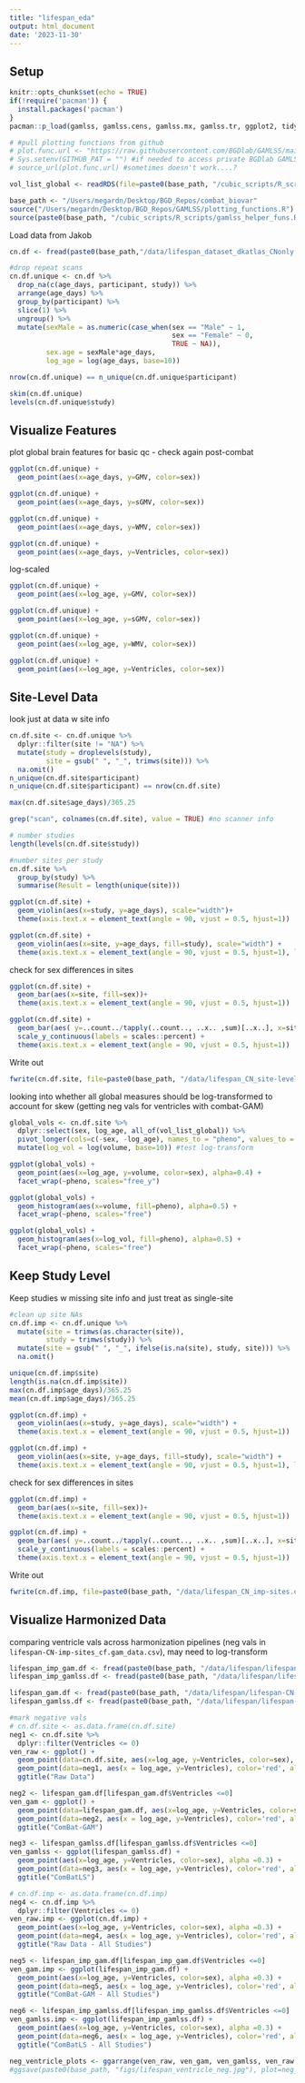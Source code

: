 ```yaml
---
title: "lifespan_eda"
output: html_document
date: '2023-11-30'
---
```


## Setup

```r
knitr::opts_chunk$set(echo = TRUE)
if(!require('pacman')) {
  install.packages('pacman')
}
pacman::p_load(gamlss, gamlss.cens, gamlss.mx, gamlss.tr, ggplot2, tidyverse, ggpubr, skimr, gamlss.data, data.table, nlme, devtools, slider, see)

# #pull plotting functions from github
# plot.func.url <- "https://raw.githubusercontent.com/BGDlab/GAMLSS/main/plotting_functions.R?token=GHSAT0AAAAAACGAYP4HZWCTHACGUM6KG2PSZIQUPBA"
# Sys.setenv(GITHUB_PAT = "") #if needed to access private BGDlab GAMLSS repo
# source_url(plot.func.url) #sometimes doesn't work....?

vol_list_global <- readRDS(file=paste0(base_path, "/cubic_scripts/R_scripts/vol_list_global.rds"))

base_path <- "/Users/megardn/Desktop/BGD_Repos/combat_biovar"
source("/Users/megardn/Desktop/BGD_Repos/GAMLSS/plotting_functions.R")
source(paste0(base_path, "/cubic_scripts/R_scripts/gamlss_helper_funs.R"))
```

Load data from Jakob
```r
cn.df <- fread(paste0(base_path,"/data/lifespan_dataset_dkatlas_CNonly.csv"), stringsAsFactors = TRUE)

#drop repeat scans
cn.df.unique <- cn.df %>%
  drop_na(c(age_days, participant, study)) %>%
  arrange(age_days) %>%
  group_by(participant) %>%
  slice(1) %>%
  ungroup() %>%
  mutate(sexMale = as.numeric(case_when(sex == "Male" ~ 1,
                                        sex == "Female" ~ 0,
                                        TRUE ~ NA)),
         sex.age = sexMale*age_days,
         log_age = log(age_days, base=10))

nrow(cn.df.unique) == n_unique(cn.df.unique$participant)
```

```r
skim(cn.df.unique)
levels(cn.df.unique$study)
```

## Visualize Features
plot global brain features for basic qc - check again post-combat

```r
ggplot(cn.df.unique) +
  geom_point(aes(x=age_days, y=GMV, color=sex))

ggplot(cn.df.unique) +
  geom_point(aes(x=age_days, y=sGMV, color=sex))

ggplot(cn.df.unique) +
  geom_point(aes(x=age_days, y=WMV, color=sex))

ggplot(cn.df.unique) +
  geom_point(aes(x=age_days, y=Ventricles, color=sex))
```

log-scaled
```r
ggplot(cn.df.unique) +
  geom_point(aes(x=log_age, y=GMV, color=sex))

ggplot(cn.df.unique) +
  geom_point(aes(x=log_age, y=sGMV, color=sex))

ggplot(cn.df.unique) +
  geom_point(aes(x=log_age, y=WMV, color=sex))

ggplot(cn.df.unique) +
  geom_point(aes(x=log_age, y=Ventricles, color=sex))
```

## Site-Level Data
look just at data w site info

```r
cn.df.site <- cn.df.unique %>% 
  dplyr::filter(site != "NA") %>%
  mutate(study = droplevels(study),
         site = gsub(" ", "_", trimws(site))) %>%
  na.omit()
n_unique(cn.df.site$participant)
n_unique(cn.df.site$participant) == nrow(cn.df.site)

max(cn.df.site$age_days)/365.25

grep("scan", colnames(cn.df.site), value = TRUE) #no scanner info
```

```r
# number studies
length(levels(cn.df.site$study))

#number sites per study
cn.df.site %>%
  group_by(study) %>% 
  summarise(Result = length(unique(site)))
```

```r
ggplot(cn.df.site) +
  geom_violin(aes(x=study, y=age_days), scale="width")+
  theme(axis.text.x = element_text(angle = 90, vjust = 0.5, hjust=1))

ggplot(cn.df.site) +
  geom_violin(aes(x=site, y=age_days, fill=study), scale="width") +
  theme(axis.text.x = element_text(angle = 90, vjust = 0.5, hjust=1), legend.position = "none")
```

check for sex differences in sites

```r
ggplot(cn.df.site) +
  geom_bar(aes(x=site, fill=sex))+
  theme(axis.text.x = element_text(angle = 90, vjust = 0.5, hjust=1))
```

```r
ggplot(cn.df.site) +
  geom_bar(aes( y=..count../tapply(..count.., ..x.. ,sum)[..x..], x=site, fill=sex)) + 
  scale_y_continuous(labels = scales::percent) +
  theme(axis.text.x = element_text(angle = 90, vjust = 0.5, hjust=1))
```

Write out

```r
fwrite(cn.df.site, file=paste0(base_path, "/data/lifespan_CN_site-level.csv"))
```

looking into whether all global measures should be log-transformed to account for skew (getting neg vals for ventricles with combat-GAM)

```r
global_vols <- cn.df.site %>%
  dplyr::select(sex, log_age, all_of(vol_list_global)) %>%
  pivot_longer(cols=c(-sex, -log_age), names_to = "pheno", values_to = "volume") %>%
  mutate(log_vol = log(volume, base=10)) #test log-transform

ggplot(global_vols) +
  geom_point(aes(x=log_age, y=volume, color=sex), alpha=0.4) +
  facet_wrap(~pheno, scales="free_y")

ggplot(global_vols) +
  geom_histogram(aes(x=volume, fill=pheno), alpha=0.5) +
  facet_wrap(~pheno, scales="free")

ggplot(global_vols) +
  geom_histogram(aes(x=log_vol, fill=pheno), alpha=0.5) +
  facet_wrap(~pheno, scales="free")
```

## Keep Study Level
Keep studies w missing site info and just treat as single-site

```r
#clean up site NAs
cn.df.imp <- cn.df.unique %>%
  mutate(site = trimws(as.character(site)),
         study = trimws(study)) %>%
  mutate(site = gsub(" ", "_", ifelse(is.na(site), study, site))) %>%
  na.omit()

unique(cn.df.imp$site)
length(is.na(cn.df.imp$site))
max(cn.df.imp$age_days)/365.25
mean(cn.df.imp$age_days)/365.25
```

```r
ggplot(cn.df.imp) +
  geom_violin(aes(x=study, y=age_days), scale="width") +
  theme(axis.text.x = element_text(angle = 90, vjust = 0.5, hjust=1))

ggplot(cn.df.imp) +
  geom_violin(aes(x=site, y=age_days, fill=study), scale="width") +
  theme(axis.text.x = element_text(angle = 90, vjust = 0.5, hjust=1), legend.position = "none")
```

check for sex differences in sites

```r
ggplot(cn.df.imp) +
  geom_bar(aes(x=site, fill=sex))+
  theme(axis.text.x = element_text(angle = 90, vjust = 0.5, hjust=1))
```

```r
ggplot(cn.df.imp) +
  geom_bar(aes( y=..count../tapply(..count.., ..x.. ,sum)[..x..], x=site, fill=sex)) + 
  scale_y_continuous(labels = scales::percent) +
  theme(axis.text.x = element_text(angle = 90, vjust = 0.5, hjust=1))
```

Write out

```r
fwrite(cn.df.imp, file=paste0(base_path, "/data/lifespan_CN_imp-sites.csv"))
```

## Visualize Harmonized Data

comparing ventricle vals across harmonization pipelines (neg vals in `lifespan-CN-imp-sites_cf.gam_data.csv`), may need to log-transform
```r
lifespan_imp_gam.df <- fread(paste0(base_path, "/data/lifespan/lifespan-CN-imp-sites_cf.gam_data.csv"), stringsAsFactors = TRUE)
lifespan_imp_gamlss.df <- fread(paste0(base_path, "/data/lifespan/lifespan-CN-imp-sites_cf.gamlss_data.csv"), stringsAsFactors = TRUE)

lifespan_gam.df <- fread(paste0(base_path, "/data/lifespan/lifespan-CN-site-level_cf.gam_data.csv"), stringsAsFactors = TRUE)
lifespan_gamlss.df <- fread(paste0(base_path, "/data/lifespan/lifespan-CN-site-level_cf.gamlss_data.csv"), stringsAsFactors = TRUE)
```

```r
#mark negative vals
# cn.df.site <- as.data.frame(cn.df.site)
neg1 <- cn.df.site %>%
  dplyr::filter(Ventricles <= 0)
ven_raw <- ggplot() +
  geom_point(data=cn.df.site, aes(x=log_age, y=Ventricles, color=sex), alpha =0.3) +
  geom_point(data=neg1, aes(x = log_age, y=Ventricles), color='red', alpha=0.6) + 
  ggtitle("Raw Data")

neg2 <- lifespan_gam.df[lifespan_gam.df$Ventricles <=0]
ven_gam <- ggplot() +
  geom_point(data=lifespan_gam.df, aes(x=log_age, y=Ventricles, color=sex), alpha =0.3) +
  geom_point(data=neg2, aes(x = log_age, y=Ventricles), color='red', alpha=0.6) + 
  ggtitle("ComBat-GAM")

neg3 <- lifespan_gamlss.df[lifespan_gamlss.df$Ventricles <=0]
ven_gamlss <- ggplot(lifespan_gamlss.df) +
  geom_point(aes(x=log_age, y=Ventricles, color=sex), alpha =0.3) +
  geom_point(data=neg3, aes(x = log_age, y=Ventricles), color='red', alpha=0.6) + 
  ggtitle("ComBatLS")

# cn.df.imp <- as.data.frame(cn.df.imp)
neg4 <- cn.df.imp %>%
  dplyr::filter(Ventricles <= 0)
ven_raw.imp <- ggplot(cn.df.imp) +
  geom_point(aes(x=log_age, y=Ventricles, color=sex), alpha =0.3) +
  geom_point(data=neg4, aes(x = log_age, y=Ventricles), color='red', alpha=0.6) + 
  ggtitle("Raw Data - All Studies")

neg5 <- lifespan_imp_gam.df[lifespan_imp_gam.df$Ventricles <=0]
ven_gam.imp <- ggplot(lifespan_imp_gam.df) +
  geom_point(aes(x=log_age, y=Ventricles, color=sex), alpha =0.3) +
  geom_point(data=neg5, aes(x = log_age, y=Ventricles), color='red', alpha=0.6) + 
  ggtitle("ComBat-GAM - All Studies")

neg6 <- lifespan_imp_gamlss.df[lifespan_imp_gamlss.df$Ventricles <=0]
ven_gamlss.imp <- ggplot(lifespan_imp_gamlss.df) +
  geom_point(aes(x=log_age, y=Ventricles, color=sex), alpha =0.3) +
  geom_point(data=neg6, aes(x = log_age, y=Ventricles), color='red', alpha=0.6) + 
  ggtitle("ComBatLS - All Studies")

neg_ventricle_plots <- ggarrange(ven_raw, ven_gam, ven_gamlss, ven_raw.imp, ven_gam.imp, ven_gamlss.imp, common.legend = TRUE)
#ggsave(paste0(base_path, "figs/lifespan_ventricle_neg.jpg"), plot=neg_ventricle_plots)
```
